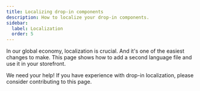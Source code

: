 ```yaml
---
title: Localizing drop-in components
description: How to localize your drop-in components.
sidebar:
  label: Localization
  order: 5
---
```



In our global economy, localization is crucial. And it's one of the easiest changes to make. This page shows how to add a second language file and use it in your storefront.

<Aside type="wip" title="Contribute!">
  We need your help! If you have experience with drop-in localization, please consider contributing
  to this page.
</Aside>
